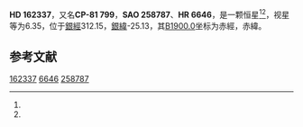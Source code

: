 {{Starbox begin
| name = HD 162337
}}
{{Starbox observe
| epoch = [[J2000.0|J2000.0]]
| constell = {{星座名待查}}<ref name=SIMBAD>{{cite web
 | url=http://simbad.u-strasbg.fr/simbad/sim-id?Ident=HR+6646
 | title=Pulsating variable Star
 | publisher=Centre de Données astronomiques de Strasbourg
 | work=SIMBAD
 | accessdate=2012-07-13
 | archive-date=2016-03-16
 | archive-url=https://web.archive.org/web/20160316163404/http://simbad.u-strasbg.fr/simbad/sim-id?Ident=HR+6646
 | dead-url=no
 }}</ref><ref name=DATA>{{cite web
 | url=http://vizier.u-strasbg.fr/viz-bin/VizieR-5?-out.add=.&-source=5050&-corr=PK=HR&-out.max=9999&HR=6646
 | title=VizieR Detailed Page
 | accessdate=2012-07-13
 | archive-date=2016-03-05
 | archive-url=https://web.archive.org/web/20160305025641/http://vizier.u-strasbg.fr/viz-bin/VizieR-5?-out.add=.&-source=5050&-corr=PK=HR&-out.max=9999&HR=6646
 | dead-url=no
 }}</ref>
| 星官 = 
| ra = {{RA|18|5|26.7}}<ref name=SIMBAD /><ref name=DATA />
| dec = {{DEC|-81|29|11}}<ref name=SIMBAD /><ref name=DATA />
| appmag_v = 6.35<ref name=SIMBAD /><ref name=DATA />
}}
{{Starbox character
| class = K3-4III<ref name=SIMBAD /><ref name=DATA />
| b-v = 1.5<ref name=SIMBAD /><ref name=DATA />
| u-b = 1.75<ref name=SIMBAD /><ref name=DATA />
| r-i = <ref name=SIMBAD /><ref name=DATA />
| variable = 
}}
{{Starbox astrometry
| radial_v = 1.75
| prop_mo_ra = -3
| parallax = 
| p_error = 
}}
{{Starbox catalog
| names =CP-81 799，[[SAO星表|SAO]] 258787，[[HD星表|HD]] 162337，[[HR星表|HR]] 6646}}
{{Starbox reference |Simbad=HR+6646}}
{{Starbox end}}

'''HD 162337'''，又名'''CP-81 799'''，'''SAO 258787'''、'''HR 6646'''，是一颗恒星<ref name=SIMBAD /><ref name=DATA />，视星等为6.35，位于[[銀道座標系|銀經]]312.15，[[銀道座標系|銀緯]]-25.13，其[[B1900.0|B1900.0]]坐标为赤經{{RA|17|45|26.2}}，赤緯{{DEC|-81|-25.13|27}}。

== 参考文献 ==
{{reflist}}

{{star-stub}}

[[Category:HD和HDE天體|162337]]
[[Category:HR天體|6646]]
[[Category:SAO天體|258787]]